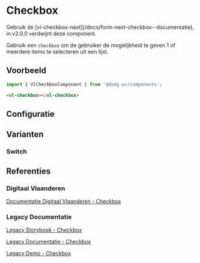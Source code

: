 
# Checkbox

<Alert title="Deprecated">
    Gebruik de [vl-checkbox-next](/docs/form-next-checkbox--documentatie), in v2.0.0 verdwijnt deze component.
</Alert>

Gebruik een `checkbox` om de gebruiker de mogelijkheid te geven 1 of meerdere items te selecteren uit een lijst.


## Voorbeeld

```js
import { VlCheckboxComponent } from '@domg-wc/components';
```

```html
<vl-checkbox></vl-checkbox>
```

<Canvas of={VlCheckboxStories.CheckboxDefault} />


## Configuratie

<ArgTypes of={VlCheckboxStories.CheckboxDefault} />


## Varianten

### Switch

<Canvas of={VlCheckboxStories.CheckboxSwitch} />


## Referenties

### Digitaal Vlaanderen

[Documentatie Digitaal Vlaanderen - Checkbox](https://overheid.vlaanderen.be/webuniversum/v3/documentation/forms/vl-ui-checkbox)

### Legacy Documentatie

[Legacy Storybook - Checkbox](https://webcomponenten.omgeving.vlaanderen.be/storybook/?path=/docs/legacy-vl-checkbox--default)

[Legacy Documentatie - Checkbox](https://webcomponenten.omgeving.vlaanderen.be/doc/VlCheckbox.html)

[Legacy Demo - Checkbox](https://webcomponenten.omgeving.vlaanderen.be/demo/vl-checkbox.html)
